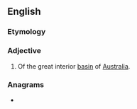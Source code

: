 ==English==

===Etymology===
{{suffix|en|Centralia|an}}

===Adjective===
{{en-adj|-}}

# Of the great interior [[basin]] of [[Australia]].

===Anagrams===
* {{anagrams|en|intercanal}}
